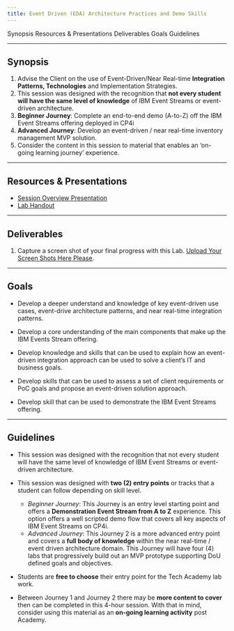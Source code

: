 ```yaml
---
title: Event Driven (EDA) Architecture Practices and Demo Skills
---
```


<AnchorLinks>
  <AnchorLink>Synopsis</AnchorLink>
  <AnchorLink>Resources & Presentations</AnchorLink>
  <AnchorLink>Deliverables</AnchorLink>
  <AnchorLink>Goals</AnchorLink>
  <AnchorLink>Guidelines</AnchorLink>
</AnchorLinks>

***

## Synopsis

  1. Advise the Client on the use of Event-Driven/Near Real-time **Integration Patterns, Technologies** and Implementation Strategies.
  2. This session was designed with the recognition that **not every student will have the same level of knowledge** of IBM Event Streams or event-driven architecture.
  3. **Beginner Journey**:  Complete an end-to-end demo (A-to-Z) off the IBM Event Streams offering deployed in CP4i
  4. **Advanced Journey**:  Develop an event-driven / near real-time inventory management MVP solution.
  5. Consider the content in this session to material that enables an ‘on-going learning journey’ experience.

***

## Resources & Presentations

  - <a href="#" target="_blank">Session Overview Presentation</a>
  - <a href="#" target="_blank">Lab Handout</a>

***

## Deliverables

  1. Capture a screen shot of your final progress with this Lab. <a href="https://ibm.box.com/s/48ms0bo8vc7yrwgmvemmotaa8r3ysfb0">Upload Your Screen Shots Here Please</a>.

***

## Goals

  - Develop a deeper understand and knowledge of key event-driven use cases, event-drive architecture patterns, and near real-time integration patterns.

  - Develop a core understanding of the main components that make up the IBM Events Stream offering.

  - Develop knowledge and skills that can be used to explain how an event-driven integration approach can be used to solve a client’s IT and business goals.

  - Develop skills that can be used to assess a set of client requirements or PoC goals and propose an event-driven solution approach.

  - Develop skill that can be used to demonstrate the IBM Event Streams offering.

***

## Guidelines

  - This session was designed with the recognition that not every student will have the same level of knowledge of IBM Event Streams or event-driven architecture.

  - This session was designed with **two (2) entry points** or tracks that a student can follow depending on skill level.
    - *Beginner Journey*:  This Journey is an entry level starting point and offers a **Demonstration Event Stream from A to Z** experience.  This option offers a well scripted demo flow that covers all key aspects of IBM Event Streams on CP4i.
    - *Advanced Journey*:  This Journey 2 is a more advanced entry point and covers a **full body of knowledge** within the near real-time / event driven architecture domain.  This Journey will have four (4) labs that progressively build out an MVP prototype supporting DoU defined goals and objectives.

  - Students are **free to choose** their entry point for the Tech Academy lab work.

  - Between Journey 1 and Journey 2 there may be **more content to cover** then can be completed in this 4-hour session.  With that in mind, consider using this material as an **on-going learning activity** post Academy.
